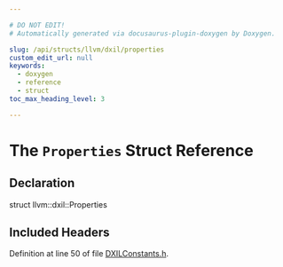 ```yaml
---

# DO NOT EDIT!
# Automatically generated via docusaurus-plugin-doxygen by Doxygen.

slug: /api/structs/llvm/dxil/properties
custom_edit_url: null
keywords:
  - doxygen
  - reference
  - struct
toc_max_heading_level: 3

---
```





# The `Properties` Struct Reference

<DoxygenPage pluginConfig={pluginConfig}>



## Declaration

<CodeBlock>struct llvm::dxil::Properties</CodeBlock>

## Included Headers

<IncludesList>
<IncludesListItem
  filePath="Target/DirectX/DXILConstants.h"
  permalink="/docs/api/files/lib/lib/target/lib/target/directx/dxilconstants-h"
  isLocal="true" />
</IncludesList>


Definition at line 50 of file <a href="/docs/api/files/lib/lib/target/lib/target/directx/dxilconstants-h">DXILConstants.h</a>.

</DoxygenPage>
